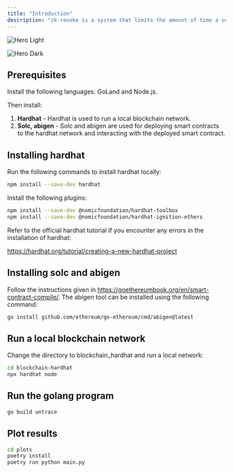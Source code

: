 ```yaml
---
title: "Introduction"
description: "zk-revoke is a system that limits the amount of time a verifier can track a VC’s revocation status. "
---
```


<img
  className="block dark:hidden"
  src="/images/hero-light.png"
  alt="Hero Light"
/>

<img
  className="hidden dark:block"
  src="/images/hero-dark.png"
  alt="Hero Dark"
/>

## Prerequisites

Install the following languages: GoLand and Node.js.

Then install:

1. **Hardhat** - Hardhat is used to run a local blockchain network.
2. **Solc, abigen** -  Solc and abigen are used for deploying smart contracts to the hardhat network and interacting with the deployed smart contract.

## <Tooltip tip="">Installing </Tooltip>hardhat

Run the following commands to install hardhat locally:

<CodeGroup>

```bash npm
npm install --save-dev hardhat
```

</CodeGroup>

Install the following plugins:

<CodeGroup>

```bash npm
npm install --save-dev @nomicfoundation/hardhat-toolbox
npm install --save-dev @nomicfoundation/hardhat-ignition-ethers
```

</CodeGroup>

Refer to the official hardhat tutorial if you encounter any errors in the installation of hardhat:

https://hardhat.org/tutorial/creating-a-new-hardhat-project

## Installing solc and abigen

Follow the instructions given in https://goethereumbook.org/en/smart-contract-compile/. The abigen tool can be installed using the following command:

<CodeGroup>

```bash golang
go install github.com/ethereum/go-ethereum/cmd/abigen@latest
```

</CodeGroup>

## Run a local blockchain network

Change the directory to blockchain_hardhat and run a local network:

<CodeGroup>

```bash terminal
cd blockchain-hardhat
npx hardhat node
```

</CodeGroup>

## Run the golang program

<CodeGroup>

```bash golang
go build untrace
```

</CodeGroup>

## Plot results

<CodeGroup>

```bash golang
cd plots
poetry install
poetry run python main.py
```

</CodeGroup>